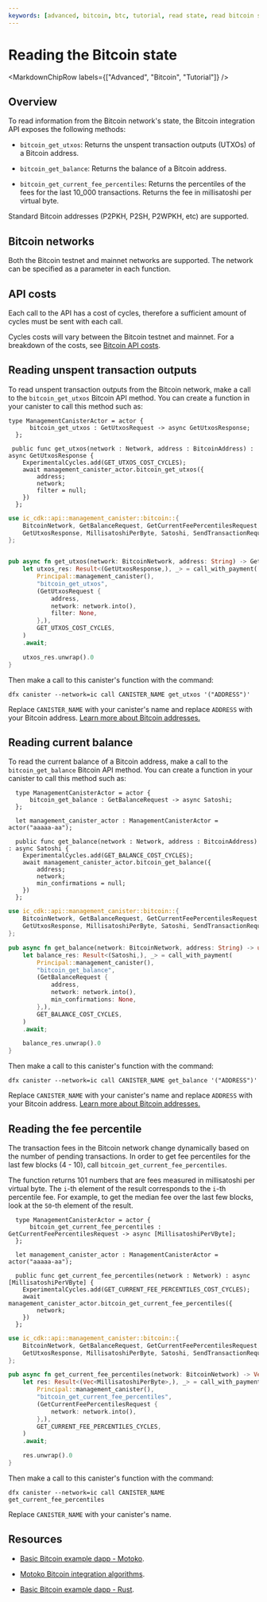 ```yaml
---
keywords: [advanced, bitcoin, btc, tutorial, read state, read bitcoin state]
---
```



# Reading the Bitcoin state

<MarkdownChipRow labels={["Advanced", "Bitcoin", "Tutorial"]} />

## Overview

To read information from the Bitcoin network's state, the Bitcoin integration API exposes the following methods:

- `bitcoin_get_utxos`: Returns the unspent transaction outputs (UTXOs) of a Bitcoin address.

- `bitcoin_get_balance`: Returns the balance of a Bitcoin address.

- `bitcoin_get_current_fee_percentiles`: Returns the percentiles of the fees for the last 10_000 transactions. Returns the fee in millisatoshi per virtual byte.

Standard Bitcoin addresses (P2PKH, P2SH, P2WPKH, etc) are supported.

## Bitcoin networks

Both the Bitcoin testnet and mainnet networks are supported. The network can be specified as a parameter in each function.

## API costs

Each call to the API has a cost of cycles, therefore a sufficient amount of cycles must be sent with each call.

Cycles costs will vary between the Bitcoin testnet and mainnet. For a breakdown of the costs, see [Bitcoin API costs](/docs/current/references/bitcoin-how-it-works).

## Reading unspent transaction outputs

To read unspent transaction outputs from the Bitcoin network, make a call to the `bitcoin_get_utxos` Bitcoin API method. You can create a function in your canister to call this method such as:

<AdornedTabs groupId="languages">
<TabItem value="motoko" label="Motoko" default>

```motoko
type ManagementCanisterActor = actor {
      bitcoin_get_utxos : GetUtxosRequest -> async GetUtxosResponse;
  };

 public func get_utxos(network : Network, address : BitcoinAddress) : async GetUtxosResponse {
    ExperimentalCycles.add(GET_UTXOS_COST_CYCLES);
    await management_canister_actor.bitcoin_get_utxos({
        address;
        network;
        filter = null;
    })
  };
```

</TabItem>

<TabItem value="rust" label="Rust" default>

```rust
use ic_cdk::api::management_canister::bitcoin::{
    BitcoinNetwork, GetBalanceRequest, GetCurrentFeePercentilesRequest, GetUtxosRequest,
    GetUtxosResponse, MillisatoshiPerByte, Satoshi, SendTransactionRequest,
};


pub async fn get_utxos(network: BitcoinNetwork, address: String) -> GetUtxosResponse {
    let utxos_res: Result<(GetUtxosResponse,), _> = call_with_payment(
        Principal::management_canister(),
        "bitcoin_get_utxos",
        (GetUtxosRequest {
            address,
            network: network.into(),
            filter: None,
        },),
        GET_UTXOS_COST_CYCLES,
    )
    .await;

    utxos_res.unwrap().0
}
```

</TabItem>
</AdornedTabs>


Then make a call to this canister's function with the command:

```
dfx canister --network=ic call CANISTER_NAME get_utxos '("ADDRESS")'
```

Replace `CANISTER_NAME` with your canister's name and replace `ADDRESS` with your Bitcoin address. [Learn more about Bitcoin addresses.](https://en.bitcoin.it/wiki/Transaction#Pay-to-PubkeyHash)

## Reading current balance

To read the current balance of a Bitcoin address, make a call to the `bitcoin_get_balance` Bitcoin API method. You can create a function in your canister to call this method such as:

<AdornedTabs groupId="languages">
<TabItem value="motoko" label="Motoko" default>

```motoko
  type ManagementCanisterActor = actor {
      bitcoin_get_balance : GetBalanceRequest -> async Satoshi;
  };

  let management_canister_actor : ManagementCanisterActor = actor("aaaaa-aa");

  public func get_balance(network : Network, address : BitcoinAddress) : async Satoshi {
    ExperimentalCycles.add(GET_BALANCE_COST_CYCLES);
    await management_canister_actor.bitcoin_get_balance({
        address;
        network;
        min_confirmations = null;
    })
  };
```

</TabItem>

<TabItem value="rust" label="Rust" default>

```rust
use ic_cdk::api::management_canister::bitcoin::{
    BitcoinNetwork, GetBalanceRequest, GetCurrentFeePercentilesRequest, GetUtxosRequest,
    GetUtxosResponse, MillisatoshiPerByte, Satoshi, SendTransactionRequest,
};

pub async fn get_balance(network: BitcoinNetwork, address: String) -> u64 {
    let balance_res: Result<(Satoshi,), _> = call_with_payment(
        Principal::management_canister(),
        "bitcoin_get_balance",
        (GetBalanceRequest {
            address,
            network: network.into(),
            min_confirmations: None,
        },),
        GET_BALANCE_COST_CYCLES,
    )
    .await;

    balance_res.unwrap().0
}
```

</TabItem>
</AdornedTabs>

Then make a call to this canister's function with the command:

```
dfx canister --network=ic call CANISTER_NAME get_balance '("ADDRESS")'
```

Replace `CANISTER_NAME` with your canister's name and replace `ADDRESS` with your Bitcoin address. [Learn more about Bitcoin addresses.](https://en.bitcoin.it/wiki/Transaction#Pay-to-PubkeyHash)

## Reading the fee percentile

The transaction fees in the Bitcoin network change dynamically based on the number of pending transactions. In order to get fee percentiles for the last few blocks (4 - 10), call `bitcoin_get_current_fee_percentiles`.

The function returns 101 numbers that are fees measured in millisatoshi per virtual byte. The `i`-th element of the result corresponds to the `i`-th percentile fee. For example, to get the median fee over the last few blocks, look at the `50`-th element of the result.


<AdornedTabs groupId="languages">
<TabItem value="motoko" label="Motoko" default>

```motoko
  type ManagementCanisterActor = actor {
      bitcoin_get_current_fee_percentiles : GetCurrentFeePercentilesRequest -> async [MillisatoshiPerVByte];
  };

  let management_canister_actor : ManagementCanisterActor = actor("aaaaa-aa");

  public func get_current_fee_percentiles(network : Network) : async [MillisatoshiPerVByte] {
    ExperimentalCycles.add(GET_CURRENT_FEE_PERCENTILES_COST_CYCLES);
    await management_canister_actor.bitcoin_get_current_fee_percentiles({
        network;
    })
  };
```

</TabItem>

<TabItem value="rust" label="Rust" default>

```rust
use ic_cdk::api::management_canister::bitcoin::{
    BitcoinNetwork, GetBalanceRequest, GetCurrentFeePercentilesRequest, GetUtxosRequest,
    GetUtxosResponse, MillisatoshiPerByte, Satoshi, SendTransactionRequest,
};

pub async fn get_current_fee_percentiles(network: BitcoinNetwork) -> Vec<MillisatoshiPerByte> {
    let res: Result<(Vec<MillisatoshiPerByte>,), _> = call_with_payment(
        Principal::management_canister(),
        "bitcoin_get_current_fee_percentiles",
        (GetCurrentFeePercentilesRequest {
            network: network.into(),
        },),
        GET_CURRENT_FEE_PERCENTILES_CYCLES,
    )
    .await;

    res.unwrap().0
}
```

</TabItem>
</AdornedTabs>


Then make a call to this canister's function with the command:

```
dfx canister --network=ic call CANISTER_NAME get_current_fee_percentiles
```

Replace `CANISTER_NAME` with your canister's name.

## Resources

- [Basic Bitcoin example dapp - Motoko](https://github.com/dfinity/examples/tree/master/motoko/basic_bitcoin).

- [Motoko Bitcoin integration algorithms](https://github.com/tgalal/motoko-bitcoin/tree/10cf7f2efbba9bb4d077013db1b990143f193844).

- [Basic Bitcoin example dapp - Rust](https://github.com/dfinity/examples/tree/master/rust/basic_bitcoin).